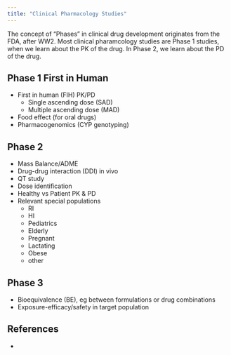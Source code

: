 ```yaml
---
title: "Clinical Pharmacology Studies"
---
```


The concept of "Phases" in clinical drug development originates from the FDA, after WW2.
Most clinical pharamcology studies are Phase 1 studies, when we learn about the PK of the drug.
In Phase 2, we learn about the PD of the drug.

## Phase 1 First in Human

* First in human (FIH) PK/PD
  * Single ascending dose (SAD)
  * Multiple ascending dose (MAD)
* Food effect (for oral drugs)
* Pharmacogenomics (CYP genotyping)

## Phase 2

* Mass Balance/ADME
* Drug-drug interaction (DDI) in vivo
* QT study
* Dose identification
* Healthy vs Patient PK & PD
* Relevant special populations
  * RI
  * HI
  * Pediatrics
  * Elderly
  * Pregnant
  * Lactating
  * Obese
  * other

## Phase 3

* Bioequivalence (BE), eg between formulations or drug combinations
* Exposure-efficacy/safety in target population

## References

* 
